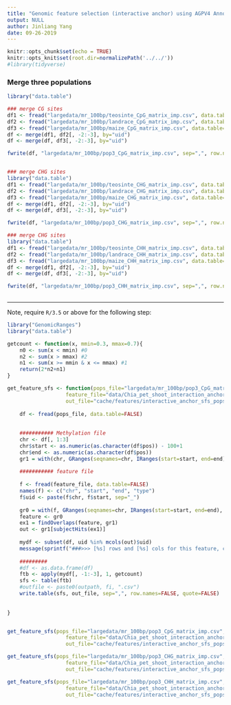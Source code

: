 ```yaml
---
title: "Genomic feature selection (interactive anchor) using AGPV4 Annotation"
output: NULL
author: Jinliang Yang
date: 09-26-2019
---
```



```r
knitr::opts_chunk$set(echo = TRUE) 
knitr::opts_knit$set(root.dir=normalizePath('../../')) 
#library(tidyverse)
```


### Merge three populations

```r
library("data.table")

### merge CG sites
df1 <- fread("largedata/mr_100bp/teosinte_CpG_matrix_imp.csv", data.table=FALSE)
df2 <- fread("largedata/mr_100bp/landrace_CpG_matrix_imp.csv", data.table=FALSE)
df3 <- fread("largedata/mr_100bp/maize_CpG_matrix_imp.csv", data.table=FALSE)
df <- merge(df1, df2[, -2:-3], by="uid")
df <- merge(df, df3[, -2:-3], by="uid")    

fwrite(df, "largedata/mr_100bp/pop3_CpG_matrix_imp.csv", sep=",", row.names=FALSE, quote=FALSE)    


### merge CHG sites
library("data.table")
df1 <- fread("largedata/mr_100bp/teosinte_CHG_matrix_imp.csv", data.table=FALSE)
df2 <- fread("largedata/mr_100bp/landrace_CHG_matrix_imp.csv", data.table=FALSE)
df3 <- fread("largedata/mr_100bp/maize_CHG_matrix_imp.csv", data.table=FALSE)
df <- merge(df1, df2[, -2:-3], by="uid")
df <- merge(df, df3[, -2:-3], by="uid")    

fwrite(df, "largedata/mr_100bp/pop3_CHG_matrix_imp.csv", sep=",", row.names=FALSE, quote=FALSE)    

### merge CHG sites
library("data.table")
df1 <- fread("largedata/mr_100bp/teosinte_CHH_matrix_imp.csv", data.table=FALSE)
df2 <- fread("largedata/mr_100bp/landrace_CHH_matrix_imp.csv", data.table=FALSE)
df3 <- fread("largedata/mr_100bp/maize_CHH_matrix_imp.csv", data.table=FALSE)
df <- merge(df1, df2[, -2:-3], by="uid")
df <- merge(df, df3[, -2:-3], by="uid")    

fwrite(df, "largedata/mr_100bp/pop3_CHH_matrix_imp.csv", sep=",", row.names=FALSE, quote=FALSE)    
             
```



-----------------
Note, require `R/3.5` or above for the following step:

```r
library("GenomicRanges")
library("data.table")

getcount <- function(x, mmin=0.3, mmax=0.7){
    n0 <- sum(x < mmin) #0
    n2 <- sum(x > mmax) #2
    n1 <- sum(x >= mmin & x <= mmax) #1
    return(2*n2+n1)
}

get_feature_sfs <- function(pops_file="largedata/mr_100bp/pop3_CpG_matrix_imp.csv", 
                   feature_file="data/Chia_pet_shoot_interaction_anchor.bed", 
                   out_file="cache/features/interactive_anchor_sfs_pops.csv"){
    
    df <- fread(pops_file, data.table=FALSE)
    
    
    ########### Methylation file
    chr <- df[, 1:3]
    chr$start <- as.numeric(as.character(df$pos)) - 100+1
    chr$end <- as.numeric(as.character(df$pos))
    gr1 = with(chr, GRanges(seqnames=chr, IRanges(start=start, end=end), strand="+", uid=uid))
    
    ########### feature file
    
    f <- fread(feature_file, data.table=FALSE)
    names(f) <- c("chr", "start", "end", "type")
    f$uid <- paste(f$chr, f$start, sep="_")
    
    gr0 = with(f, GRanges(seqnames=chr, IRanges(start=start, end=end), strand="+", geneid=uid ))
    feature <- gr0
    ex1 = findOverlaps(feature, gr1)
    out <- gr1[subjectHits(ex1)]
    
    mydf <- subset(df, uid %in% mcols(out)$uid)
    message(sprintf("###>>> [%s] rows and [%s] cols for this feature, compute sfs...", nrow(mydf), ncol(mydf)))
    
    #########
    #df <- as.data.frame(df)
    ftb <- apply(mydf[, -1:-3], 1, getcount)
    sfs <- table(ftb)
    #outfile <- paste0(outpath, fi, ".csv")
    write.table(sfs, out_file, sep=",", row.names=FALSE, quote=FALSE)
    
    
}


get_feature_sfs(pops_file="largedata/mr_100bp/pop3_CpG_matrix_imp.csv", 
                   feature_file="data/Chia_pet_shoot_interaction_anchor.bed", 
                   out_file="cache/features/interactive_anchor_sfs_pops_CG.csv")

get_feature_sfs(pops_file="largedata/mr_100bp/pop3_CHG_matrix_imp.csv", 
                   feature_file="data/Chia_pet_shoot_interaction_anchor.bed", 
                   out_file="cache/features/interactive_anchor_sfs_pops_CHG.csv")

get_feature_sfs(pops_file="largedata/mr_100bp/pop3_CHH_matrix_imp.csv", 
                   feature_file="data/Chia_pet_shoot_interaction_anchor.bed", 
                   out_file="cache/features/interactive_anchor_sfs_pops_CHH.csv")


```




